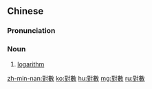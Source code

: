 {{also|对数}}
==Chinese==
{{zh-forms|s=对数}}

===Pronunciation===
{{zh-pron
|m=duìshù
|c=deoi3 sou3
|mn=tùi-sò͘
|cat=n
}}

===Noun===
{{zh-noun}}

# {{lb|zh|mathematics}} [[logarithm]]

[[zh-min-nan:對數]]
[[ko:對數]]
[[hu:對數]]
[[mg:對數]]
[[ru:對數]]